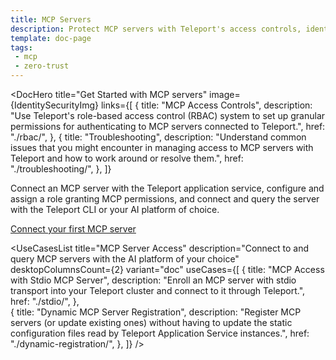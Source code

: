 ```yaml
---
title: MCP Servers
description: Protect MCP servers with Teleport's access controls, identity governance, and auditing capabilities 
template: doc-page
tags:
 - mcp
 - zero-trust
---
```




<DocHero
  title="Get Started with MCP servers"
  image={IdentitySecurityImg}
  links={[
    {
      title: "MCP Access Controls",
      description: "Use Teleport's role-based access control (RBAC) system to set up granular permissions for authenticating to MCP servers connected to Teleport.",
      href: "./rbac/",
    },
    {
      title: "Troubleshooting",
      description: "Understand common issues that you might encounter in managing access to MCP servers with Teleport and how to work around or resolve them.",
      href: "./troubleshooting/",
    },
  ]}
>
Connect an MCP server with the Teleport application service, configure and assign a role granting MCP permissions, and connect and query the server with the Teleport CLI or your AI platform of choice.

[Connect your first MCP server](./getting-started.mdx)
</DocHero>

<UseCasesList
  title="MCP Server Access"
  description="Connect to and query MCP servers with the AI platform of your choice"
  desktopColumnsCount={2}
  variant="doc"
  useCases={[
    {
      title: "MCP Access with Stdio MCP Server",
      description: "Enroll an MCP server with stdio transport into your Teleport cluster and connect to it through Teleport.",
      href: "./stdio/",
    },  
    {
      title: "Dynamic MCP Server Registration",
      description: "Register MCP servers (or update existing ones) without having to update the static configuration files read by Teleport Application Service instances.",
      href: "./dynamic-registration/",
    },
  ]}
/>